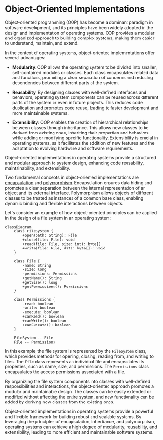 
# Object-Oriented Implementations

Object-oriented programming (OOP) has become a dominant paradigm in software development, and its principles have been widely adopted in the design and implementation of operating systems. OOP provides a modular and organized approach to building complex systems, making them easier to understand, maintain, and extend.

In the context of operating systems, object-oriented implementations offer several advantages:

- **Modularity**: OOP allows the operating system to be divided into smaller, self-contained modules or classes. Each class encapsulates related data and functions, promoting a clear separation of concerns and reducing dependencies between different parts of the system.

- **Reusability**: By designing classes with well-defined interfaces and behaviors, operating system components can be reused across different parts of the system or even in future projects. This reduces code duplication and promotes code reuse, leading to faster development and more maintainable systems.

- **Extensibility**: OOP enables the creation of hierarchical relationships between classes through inheritance. This allows new classes to be derived from existing ones, inheriting their properties and behaviors while adding or modifying specific functionality. Extensibility is crucial in operating systems, as it facilitates the addition of new features and the adaptation to evolving hardware and software requirements.

<Callout emoji="💡">
Object-oriented implementations in operating systems provide a structured and modular approach to system design, enhancing code reusability, maintainability, and extensibility.
</Callout>

Two fundamental concepts in object-oriented implementations are [encapsulation](/object-oriented-implementations-and-page-replacement/object-oriented-implementations/encapsulation) and [polymorphism](/object-oriented-implementations-and-page-replacement/object-oriented-implementations/polymorphism). Encapsulation ensures data hiding and promotes a clear separation between the internal representation of an object and its external interface. Polymorphism allows objects of different classes to be treated as instances of a common base class, enabling dynamic binding and flexible interactions between objects.

Let's consider an example of how object-oriented principles can be applied in the design of a file system in an operating system:

```mermaid
classDiagram
    class FileSystem {
        +open(path: String): File
        +close(file: File): void
        +read(file: File, size: int): byte[]
        +write(file: File, data: byte[]): void
    }

    class File {
        -name: String
        -size: long
        -permissions: Permissions
        +getName(): String
        +getSize(): long
        +getPermissions(): Permissions
    }

    class Permissions {
        -read: boolean
        -write: boolean
        -execute: boolean
        +canRead(): boolean
        +canWrite(): boolean
        +canExecute(): boolean
    }

    FileSystem -- File
    File -- Permissions
```

In this example, the file system is represented by the `FileSystem` class, which provides methods for opening, closing, reading from, and writing to files. The `File` class represents an individual file and encapsulates its properties, such as name, size, and permissions. The `Permissions` class encapsulates the access permissions associated with a file.

By organizing the file system components into classes with well-defined responsibilities and interactions, the object-oriented approach promotes a modular and maintainable design. The classes can be easily extended or modified without affecting the entire system, and new functionality can be added by deriving new classes from the existing ones.

Object-oriented implementations in operating systems provide a powerful and flexible framework for building robust and scalable systems. By leveraging the principles of encapsulation, inheritance, and polymorphism, operating systems can achieve a high degree of modularity, reusability, and extensibility, leading to more efficient and maintainable software systems.